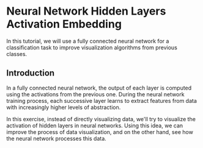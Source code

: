# Neural Network Hidden Layers Activation Embedding

In this tutorial, we will use a fully connected neural network for a classification task to improve visualization algorithms from previous classes.

## Introduction

In a fully connected neural network, the output of each layer is computed using the activations from the previous one. During the neural network training process, each successive layer learns to extract features from data with increasingly higher levels of abstraction.

In this exercise, instead of directly visualizing data, we'll try to visualize the activation of hidden layers in neural networks. Using this idea, we can improve the process of data visualization, and on the other hand, see how the neural network processes this data.

